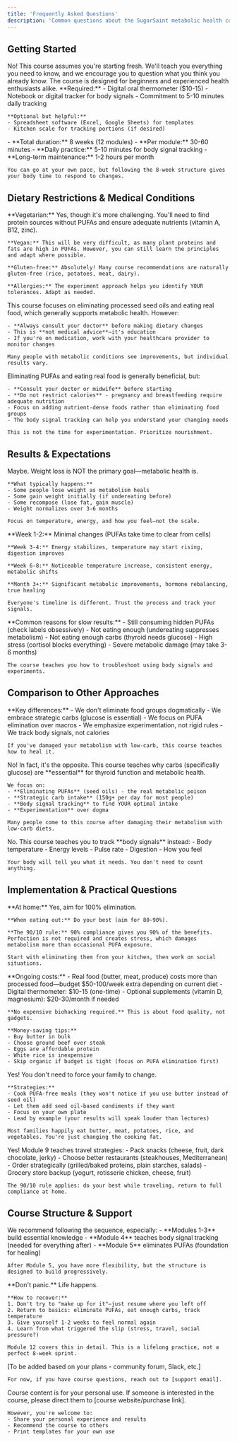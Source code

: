 ```yaml
---
title: 'Frequently Asked Questions'
description: 'Common questions about the SugarSaint metabolic health course'
---
```


## Getting Started

<AccordionGroup>
  <Accordion title="Do I need any prior nutrition knowledge?">
    No! This course assumes you're starting fresh. We'll teach you everything you need to know, and we encourage you to question what you think you already know. The course is designed for beginners and experienced health enthusiasts alike.
  </Accordion>

  <Accordion title="What do I need to get started?">
    **Required:**
    - Digital oral thermometer ($10-15)
    - Notebook or digital tracker for body signals
    - Commitment to 5-10 minutes daily tracking

    **Optional but helpful:**
    - Spreadsheet software (Excel, Google Sheets) for templates
    - Kitchen scale for tracking portions (if desired)
  </Accordion>

  <Accordion title="How long does the course take?">
    - **Total duration:** 8 weeks (12 modules)
    - **Per module:** 30-60 minutes
    - **Daily practice:** 5-10 minutes for body signal tracking
    - **Long-term maintenance:** 1-2 hours per month

    You can go at your own pace, but following the 8-week structure gives your body time to respond to changes.
  </Accordion>
</AccordionGroup>

## Dietary Restrictions & Medical Conditions

<AccordionGroup>
  <Accordion title="Can I do this course if I have dietary restrictions (vegetarian, vegan, gluten-free, etc.)?">
    **Vegetarian:** Yes, though it's more challenging. You'll need to find protein sources without PUFAs and ensure adequate nutrients (vitamin A, B12, zinc).

    **Vegan:** This will be very difficult, as many plant proteins and fats are high in PUFAs. However, you can still learn the principles and adapt where possible.

    **Gluten-free:** Absolutely! Many course recommendations are naturally gluten-free (rice, potatoes, meat, dairy).

    **Allergies:** The experiment approach helps you identify YOUR tolerances. Adapt as needed.
  </Accordion>

  <Accordion title="Is this safe if I have a medical condition (diabetes, thyroid issues, heart disease)?">
    This course focuses on eliminating processed seed oils and eating real food, which generally supports metabolic health. However:

    - **Always consult your doctor** before making dietary changes
    - This is **not medical advice**—it's education
    - If you're on medication, work with your healthcare provider to monitor changes

    Many people with metabolic conditions see improvements, but individual results vary.
  </Accordion>

  <Accordion title="Can I do this course while pregnant or breastfeeding?">
    Eliminating PUFAs and eating real food is generally beneficial, but:

    - **Consult your doctor or midwife** before starting
    - **Do not restrict calories** - pregnancy and breastfeeding require adequate nutrition
    - Focus on adding nutrient-dense foods rather than eliminating food groups
    - The body signal tracking can help you understand your changing needs

    This is not the time for experimentation. Prioritize nourishment.
  </Accordion>
</AccordionGroup>

## Results & Expectations

<AccordionGroup>
  <Accordion title="Will I lose weight on this course?">
    Maybe. Weight loss is NOT the primary goal—metabolic health is.

    **What typically happens:**
    - Some people lose weight as metabolism heals
    - Some gain weight initially (if undereating before)
    - Some recompose (lose fat, gain muscle)
    - Weight normalizes over 3-6 months

    Focus on temperature, energy, and how you feel—not the scale.
  </Accordion>

  <Accordion title="When will I see results?">
    **Week 1-2:** Minimal changes (PUFAs take time to clear from cells)

    **Week 3-4:** Energy stabilizes, temperature may start rising, digestion improves

    **Week 6-8:** Noticeable temperature increase, consistent energy, metabolic shifts

    **Month 3+:** Significant metabolic improvements, hormone rebalancing, true healing

    Everyone's timeline is different. Trust the process and track your signals.
  </Accordion>

  <Accordion title="What if I don't see results after 8 weeks?">
    **Common reasons for slow results:**
    - Still consuming hidden PUFAs (check labels obsessively)
    - Not eating enough (undereating suppresses metabolism)
    - Not eating enough carbs (thyroid needs glucose)
    - High stress (cortisol blocks everything)
    - Severe metabolic damage (may take 3-6 months)

    The course teaches you how to troubleshoot using body signals and experiments.
  </Accordion>
</AccordionGroup>

## Comparison to Other Approaches

<AccordionGroup>
  <Accordion title="I've tried keto/paleo/carnivore. How is this different?">
    **Key differences:**
    - We don't eliminate food groups dogmatically
    - We embrace strategic carbs (glucose is essential)
    - We focus on PUFA elimination over macros
    - We emphasize experimentation, not rigid rules
    - We track body signals, not calories

    If you've damaged your metabolism with low-carb, this course teaches how to heal it.
  </Accordion>

  <Accordion title="Is this just another low-carb diet?">
    No! In fact, it's the opposite. This course teaches why carbs (specifically glucose) are **essential** for thyroid function and metabolic health.

    We focus on:
    - **Eliminating PUFAs** (seed oils) - the real metabolic poison
    - **Strategic carb intake** (150g+ per day for most people)
    - **Body signal tracking** to find YOUR optimal intake
    - **Experimentation** over dogma

    Many people come to this course after damaging their metabolism with low-carb diets.
  </Accordion>

  <Accordion title="Do I need to count calories or track macros?">
    No. This course teaches you to track **body signals** instead:
    - Body temperature
    - Energy levels
    - Pulse rate
    - Digestion
    - How you feel

    Your body will tell you what it needs. You don't need to count anything.
  </Accordion>
</AccordionGroup>

## Implementation & Practical Questions

<AccordionGroup>
  <Accordion title="Do I have to eliminate seed oils 100%?">
    **At home:** Yes, aim for 100% elimination.

    **When eating out:** Do your best (aim for 80-90%).

    **The 90/10 rule:** 90% compliance gives you 90% of the benefits. Perfection is not required and creates stress, which damages metabolism more than occasional PUFA exposure.

    Start with eliminating them from your kitchen, then work on social situations.
  </Accordion>

  <Accordion title="How much does this cost beyond the course itself?">
    **Ongoing costs:**
    - Real food (butter, meat, produce) costs more than processed food—budget $50-100/week extra depending on current diet
    - Digital thermometer: $10-15 (one-time)
    - Optional supplements (vitamin D, magnesium): $20-30/month if needed

    **No expensive biohacking required.** This is about food quality, not gadgets.

    **Money-saving tips:**
    - Buy butter in bulk
    - Choose ground beef over steak
    - Eggs are affordable protein
    - White rice is inexpensive
    - Skip organic if budget is tight (focus on PUFA elimination first)
  </Accordion>

  <Accordion title="My family won't eat this way. Can I still do the course?">
    Yes! You don't need to force your family to change.

    **Strategies:**
    - Cook PUFA-free meals (they won't notice if you use butter instead of seed oil)
    - Let them add seed oil-based condiments if they want
    - Focus on your own plate
    - Lead by example (your results will speak louder than lectures)

    Most families happily eat butter, meat, potatoes, rice, and vegetables. You're just changing the cooking fat.
  </Accordion>

  <Accordion title="I travel frequently for work. Can I still do this?">
    Yes! Module 9 teaches travel strategies:
    - Pack snacks (cheese, fruit, dark chocolate, jerky)
    - Choose better restaurants (steakhouses, Mediterranean)
    - Order strategically (grilled/baked proteins, plain starches, salads)
    - Grocery store backup (yogurt, rotisserie chicken, cheese, fruit)

    The 90/10 rule applies: do your best while traveling, return to full compliance at home.
  </Accordion>
</AccordionGroup>

## Course Structure & Support

<AccordionGroup>
  <Accordion title="Can I do the modules out of order?">
    We recommend following the sequence, especially:
    - **Modules 1-3** build essential knowledge
    - **Module 4** teaches body signal tracking (needed for everything after)
    - **Module 5** eliminates PUFAs (foundation for healing)

    After Module 5, you have more flexibility, but the structure is designed to build progressively.
  </Accordion>

  <Accordion title="What if I miss a week or fall off track?">
    **Don't panic.** Life happens.

    **How to recover:**
    1. Don't try to "make up for it"—just resume where you left off
    2. Return to basics: eliminate PUFAs, eat enough carbs, track temperature
    3. Give yourself 1-2 weeks to feel normal again
    4. Learn from what triggered the slip (stress, travel, social pressure?)

    Module 12 covers this in detail. This is a lifelong practice, not a perfect 8-week sprint.
  </Accordion>

  <Accordion title="Is there a community or support group?">
    [To be added based on your plans - community forum, Slack, etc.]

    For now, if you have course questions, reach out to [support email].
  </Accordion>

  <Accordion title="Can I share course materials with others?">
    Course content is for your personal use. If someone is interested in the course, please direct them to [course website/purchase link].

    However, you're welcome to:
    - Share your personal experience and results
    - Recommend the course to others
    - Print templates for your own use
  </Accordion>
</AccordionGroup>
